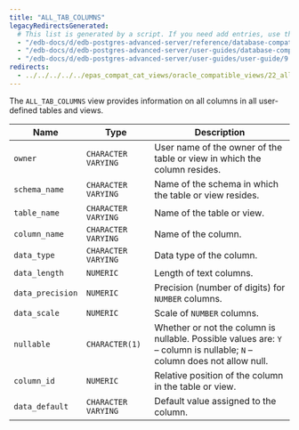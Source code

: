 ```yaml
---
title: "ALL_TAB_COLUMNS"
legacyRedirectsGenerated:
  # This list is generated by a script. If you need add entries, use the `legacyRedirects` key.
  - "/edb-docs/d/edb-postgres-advanced-server/reference/database-compatibility-for-oracle-developers-reference-guide/9.6/Database_Compatibility_for_Oracle_Developers_Reference_Guide.1.125.html"
  - "/edb-docs/d/edb-postgres-advanced-server/user-guides/database-compatibility-for-oracle-developers-guide/9.5/Database_Compatibility_for_Oracle_Developers_Guide.1.240.html"
  - "/edb-docs/d/edb-postgres-advanced-server/user-guides/user-guide/9.5/EDB_Postgres_Enterprise_Guide.1.186.html"
redirects:
  - ../../../../../epas_compat_cat_views/oracle_compatible_views/22_all_tab_columns #generated for docs/epas/reorg-role-use-case-mode
---
```


<div id="all_tab_columns" class="registered_link"></div>

The `ALL_TAB_COLUMNS` view provides information on all columns in all user-defined tables and views.

| Name             | Type                | Description                                                                                                             |
| ---------------- | ------------------- | ----------------------------------------------------------------------------------------------------------------------- |
| `owner`          | `CHARACTER VARYING` | User name of the owner of the table or view in which the column resides.                                                |
| `schema_name`    | `CHARACTER VARYING` | Name of the schema in which the table or view resides.                                                                  |
| `table_name`     | `CHARACTER VARYING` | Name of the table or view.                                                                                              |
| `column_name`    | `CHARACTER VARYING` | Name of the column.                                                                                                     |
| `data_type`      | `CHARACTER VARYING` | Data type of the column.                                                                                                |
| `data_length`    | `NUMERIC`           | Length of text columns.                                                                                                 |
| `data_precision` | `NUMERIC`           | Precision (number of digits) for `NUMBER` columns.                                                                      |
| `data_scale`     | `NUMERIC`           | Scale of `NUMBER` columns.                                                                                              |
| `nullable`       | `CHARACTER(1)`      | Whether or not the column is nullable. Possible values are: `Y` – column is nullable; `N` – column does not allow null. |
| `column_id`      | `NUMERIC`           | Relative position of the column in the table or view.                                                               |
| `data_default`   | `CHARACTER VARYING` | Default value assigned to the column.                                                                                   |
